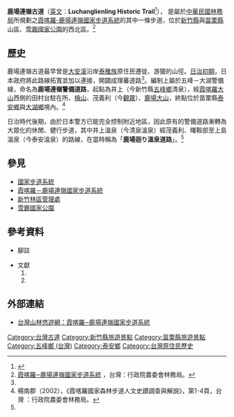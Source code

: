 '''鹿場連嶺古道'''（[[英文|英文]]：'''Luchanglienling Historic Trail'''<ref>{{Cite web |url=http://recreation.forest.gov.tw/RA_En_JP/NT_EN/NationalTrailMap_E.htm |title=Xiakelo-Luchanglienling NTS |accessdate=2014-04-17 |archive-date=2014-04-15 |archive-url=https://web.archive.org/web/20140415172955/http://recreation.forest.gov.tw/RA_En_JP/NT_EN/NationalTrailMap_E.htm |dead-url=no }}</ref>），
是屬於[[中華民國|中華民國]][[林務局|林務局]]所規劃之[[霞喀羅-鹿場連嶺國家步道系統|霞喀羅-鹿場連嶺國家步道系統]]的其中一條步道，位於[[新竹縣|新竹縣]]與[[苗栗縣|苗栗縣]]山區、[[雪霸國家公園|雪霸國家公園]]的西北區。<ref name= First>[http://recreation.forest.gov.tw/Rt/RT_1_6_5.aspx 霞喀羅─鹿場連嶺國家步道系統] {{Wayback|url=http://recreation.forest.gov.tw/Rt/RT_1_6_5.aspx |date=20140415172432 }}，台灣：行政院農委會林務局。</ref>

== 歷史 ==
鹿場連嶺古道最早曾是[[大安溪|大安溪]]沿岸[[泰雅族|泰雅族]]原住民遷徙、游獵的山徑。[[台灣日治時期|日治初期]]，日本政府將此路線拓寬並加以連接，開闢成理蕃道路<ref name= First/>。編制上屬於五峰－大湖警備線，命名為'''鹿場連嶺警備道路'''，起點為井上（今新竹縣[[五峰鄉_(台灣)|五峰鄉]]清泉），經[[霞喀羅大山|霞喀羅大山]]西側的田村台駐在所、[[檜山|檜山]]、茂義利（今[[觀霧國家森林遊樂區|觀霧]]）、[[鹿場大山|鹿場大山]]，終點位於苗栗縣[[泰安鄉|泰安鄉]]與[[大湖鄉_(台灣)|大湖鄉]]境內。<ref name= Second >楊南郡（2002），《霞喀羅國家森林步道人文史蹟調查與解說》，第1-4頁，台灣 ：行政院農委會林務局。</ref>

日治時代後期，由於日本警方已能完全控制附近地區，因此原有的警備道路漸轉為大眾化的休閒、健行步道，其中井上溫泉（今清泉溫泉）經茂義利、曙鞍部至上島溫泉（今泰安溫泉）的路線，在當時稱為「'''鹿場迴り溫泉道路'''」。<ref name= Second/>

== 參見 ==
*[[國家步道系統|國家步道系統]]
*[[霞喀羅－鹿場連嶺國家步道系統|霞喀羅－鹿場連嶺國家步道系統]]
*[[新竹林區管理處|新竹林區管理處]]
*[[雪霸國家公園|雪霸國家公園]]

== 參考資料 ==
*腳註
<div class="references-small">
{{reflist|2}}
</div>

*文獻
*#{{Cite book | author = 楊南郡 | title = 《霞喀羅國家森林步道人文史蹟調查與解說》| location = 台灣 | publisher = 行政院農委會林務局 | date = 2002年5月 | pages =   |ISBN =| accessdate = 2014-04-17 | url =  | language= zh-tw | quote =  }}
*#

== 外部連結 ==
*{{zh-tw}}{{en}} [https://web.archive.org/web/20140415172432/http://recreation.forest.gov.tw/Rt/RT_1_6_5.aspx 台灣山林悠遊網：霞喀羅─鹿場連嶺國家步道系統]

[[Category:台灣古道|Category:台灣古道]]
[[Category:新竹縣旅遊景點|Category:新竹縣旅遊景點]]
[[Category:苗栗縣旅遊景點|Category:苗栗縣旅遊景點]]
[[Category:五峰鄉_(台灣)|Category:五峰鄉 (台灣)]]
[[Category:泰安鄉|Category:泰安鄉]]
[[Category:台灣原住民歷史|Category:台灣原住民歷史]]